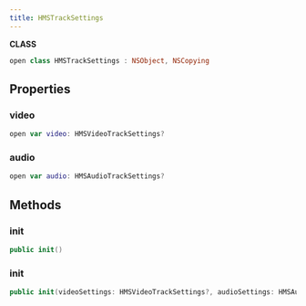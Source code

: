 ```yaml
---
title: HMSTrackSettings
---
```


**CLASS**

```swift
open class HMSTrackSettings : NSObject, NSCopying
```

## Properties

### video

```swift
open var video: HMSVideoTrackSettings?
```

### audio

```swift
open var audio: HMSAudioTrackSettings?
```

## Methods

### init

```swift
public init()
```

### init

```swift
public init(videoSettings: HMSVideoTrackSettings?, audioSettings: HMSAudioTrackSettings?)ckDescription: String?)
```
